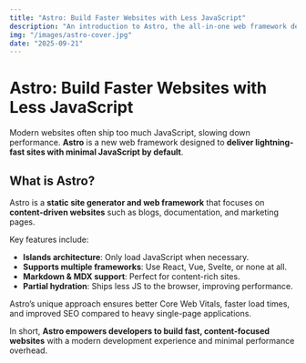 ```yaml
---
title: "Astro: Build Faster Websites with Less JavaScript"
description: "An introduction to Astro, the all-in-one web framework designed for content-focused, high-performance websites."
img: "/images/astro-cover.jpg"
date: "2025-09-21"
---
```


# Astro: Build Faster Websites with Less JavaScript

Modern websites often ship too much JavaScript, slowing down performance. **Astro** is a new web framework designed to **deliver lightning-fast sites with minimal JavaScript by default**.

## What is Astro?

Astro is a **static site generator and web framework** that focuses on **content-driven websites** such as blogs, documentation, and marketing pages.

Key features include:

- **Islands architecture**: Only load JavaScript when necessary.
- **Supports multiple frameworks**: Use React, Vue, Svelte, or none at all.
- **Markdown & MDX support**: Perfect for content-rich sites.
- **Partial hydration**: Ships less JS to the browser, improving performance.

Astro’s unique approach ensures better Core Web Vitals, faster load times, and improved SEO compared to heavy single-page applications.

In short, **Astro empowers developers to build fast, content-focused websites** with a modern development experience and minimal performance overhead.
